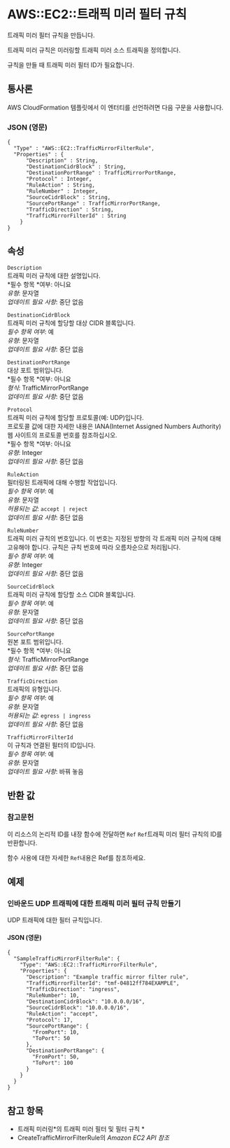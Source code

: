 # AWS::EC2::트래픽 미러 필터 규칙

트래픽 미러 필터 규칙을 만듭니다.

트래픽 미러 규칙은 미러링할 트래픽 미러 소스 트래픽을 정의합니다.

규칙을 만들 때 트래픽 미러 필터 ID가 필요합니다.

## 통사론

AWS CloudFormation 템플릿에서 이 엔터티를 선언하려면 다음 구문을 사용합니다.

### JSON (영문)

```
{
  "Type" : "AWS::EC2::TrafficMirrorFilterRule",
  "Properties" : {
      "Description" : String,
      "DestinationCidrBlock" : String,
      "DestinationPortRange" : TrafficMirrorPortRange,
      "Protocol" : Integer,
      "RuleAction" : String,
      "RuleNumber" : Integer,
      "SourceCidrBlock" : String,
      "SourcePortRange" : TrafficMirrorPortRange,
      "TrafficDirection" : String,
      "TrafficMirrorFilterId" : String
    }
}
```

## 속성

`Description`  
트래픽 미러 규칙에 대한 설명입니다.  
*필수 항목 *여부: 아니요  
_유형_: 문자열  
_업데이트 필요 사항_: 중단 없음

`DestinationCidrBlock`  
트래픽 미러 규칙에 할당할 대상 CIDR 블록입니다.  
_필수 항목 여부_: 예  
_유형_: 문자열  
_업데이트 필요 사항_: 중단 없음

`DestinationPortRange`  
대상 포트 범위입니다.  
*필수 항목 *여부: 아니요  
_형식_: TrafficMirrorPortRange  
_업데이트 필요 사항_: 중단 없음

`Protocol`  
트래픽 미러 규칙에 할당할 프로토콜(예: UDP)입니다.  
프로토콜 값에 대한 자세한 내용은 IANA(Internet Assigned Numbers Authority) 웹 사이트의 프로토콜 번호를 참조하십시오.  
*필수 항목 *여부: 아니요  
_유형_: Integer  
_업데이트 필요 사항_: 중단 없음

`RuleAction`  
필터링된 트래픽에 대해 수행할 작업입니다.  
_필수 항목 여부_: 예  
_유형_: 문자열  
_허용되는 값_: `accept | reject`  
_업데이트 필요 사항_: 중단 없음

`RuleNumber`  
트래픽 미러 규칙의 번호입니다. 이 번호는 지정된 방향의 각 트래픽 미러 규칙에 대해 고유해야 합니다. 규칙은 규칙 번호에 따라 오름차순으로 처리됩니다.  
_필수 항목 여부_: 예  
_유형_: Integer  
_업데이트 필요 사항_: 중단 없음

`SourceCidrBlock`  
트래픽 미러 규칙에 할당할 소스 CIDR 블록입니다.  
_필수 항목 여부_: 예  
_유형_: 문자열  
_업데이트 필요 사항_: 중단 없음

`SourcePortRange`  
원본 포트 범위입니다.  
*필수 항목 *여부: 아니요  
_형식_: TrafficMirrorPortRange  
_업데이트 필요 사항_: 중단 없음

`TrafficDirection`  
트래픽의 유형입니다.  
_필수 항목 여부_: 예  
_유형_: 문자열  
_허용되는 값_: `egress | ingress`  
_업데이트 필요 사항_: 중단 없음

`TrafficMirrorFilterId`  
이 규칙과 연결된 필터의 ID입니다.  
_필수 항목 여부_: 예  
_유형_: 문자열  
_업데이트 필요 사항_: 바꿔 놓음

## 반환 값

### 참고문헌

이 리소스의 논리적 ID를 내장 함수에 전달하면 `Ref` `Ref`트래픽 미러 필터 규칙의 ID를 반환합니다.

함수 사용에 대한 자세한 `Ref`내용은 Ref를 참조하세요.

## 예제

### 인바운드 UDP 트래픽에 대한 트래픽 미러 필터 규칙 만들기

UDP 트래픽에 대한 필터 규칙입니다.

#### JSON (영문)

```
{
  "SampleTrafficMirrorFilterRule": {
    "Type": "AWS::EC2::TrafficMirrorFilterRule",
    "Properties": {
      "Description": "Example traffic mirror filter rule",
      "TrafficMirrorFilterId": "tmf-04812ff784EXAMPLE",
      "TrafficDirection": "ingress",
      "RuleNumber": 10,
      "DestinationCidrBlock": "10.0.0.0/16",
      "SourceCidrBlock": "10.0.0.0/16",
      "RuleAction": "accept",
      "Protocol": 17,
      "SourcePortRange": {
        "FromPort": 10,
        "ToPort": 50
      },
      "DestinationPortRange": {
        "FromPort": 50,
        "ToPort": 100
      }
    }
  }
}
```

## 참고 항목

- 트래픽 미러링*의 트래픽 미러 필터 및 필터 규칙 *
- CreateTrafficMirrorFilterRule의 _Amazon EC2 API 참조_
